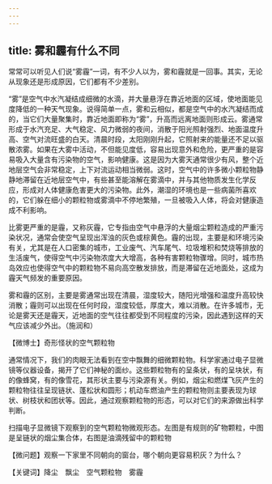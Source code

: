 ```yaml
---
---
---
```

title: 雾和霾有什么不同
---




常常可以听见人们说“雾霾”一词，有不少人以为，雾和霾就是一回事。其实，无论从现象还是形成原因，它们都有不少差别。



“雾”是空气中水汽凝结成细微的水滴，并大量悬浮在靠近地面的区域，使地面能见度降低的一种天气现象。说得简单一点，雾和云相似，都是空气中的水汽凝结而成的，当它们大量聚集时，靠近地面即称为“雾”，升高而远离地面则形成云。雾通常形成于水汽充足、大气稳定、风力微弱的夜间，消散于阳光照射强烈、地面温度升高、空气对流旺盛的白天。清晨时段，太阳刚刚升起，它照射来的能量还不足以驱散浓雾。如果在大雾中活动，不但能见度低，容易出现意外和危险，更严重的是容易吸入大量含有污染物的空气，影响健康。这是因为大雾天通常很少有风，整个近地层空气会非常稳定，上下对流运动相当微弱。这时，空气中的许多微小颗粒物静静地滞留在近地层空气中，有些甚至能溶解在雾滴中，并与其他物质发生化学反应，形成对人体健康危害更大的污染物。此外，潮湿的环境也是一些病菌所喜欢的，它们躲在细小的颗粒物或雾滴中不停地繁殖，一旦被吸入人体，将会对健康造成不利影响。

比雾更严重的是霾，又称灰霾，它专指由空气中悬浮的大量烟尘颗粒造成的严重污染状况，通常会使空气呈现出浑浊的灰色或棕黄色。霾的出现，主要是和环境污染有关，尤其是在人口密集的城市，工业废气、汽车尾气、垃圾堆积和焚烧等排放的生活废气，使得空气中污染物浓度大大增高，各种有害颗粒物骤增。同时，城市热岛效应也使得空气中的颗粒物不易向高空散发排放，而是滞留在近地面处，这成为霾天气频发的重要原因。



雾和霾的区别，主要是雾通常出现在清晨，湿度较大，随阳光增强和温度升高较快消散；霾则可以出现在任何时段，湿度较低，厚度大，难以消散。在许多城市，无论是雾天还是霾天，近地面的空气往往都受到不同程度的污染，因此遇到这样的天气应该减少外出。（施润和）





【微博士】奇形怪状的空气颗粒物

通常情况下，我们的肉眼无法看到在空中飘舞的细微颗粒物。科学家通过电子显微镜等仪器设备，揭开了它们神秘的面纱。这些颗粒物有的呈条状，有的呈块状，有的像蜂窝，有的像雪花，其形状主要与污染源有关。例如，烟尘和燃煤飞灰产生的颗粒物往往呈现链状、蓬松状和圆形；机动车燃油产生的颗粒物则主要表现为球状、树枝状和团状等。因此，通过观察颗粒物的形态，可以对它们的来源做出科学判断。

扫描电子显微镜下观察到的空气颗粒物微观形态。左图是有规则的矿物颗粒，中图是呈链状的烟尘集合体，右图是油滴残留中的颗粒物



【微问题】观察一下家里不同朝向的窗台，哪个朝向更容易积灰？为什么？

【关键词】降尘　飘尘　空气颗粒物　雾霾
